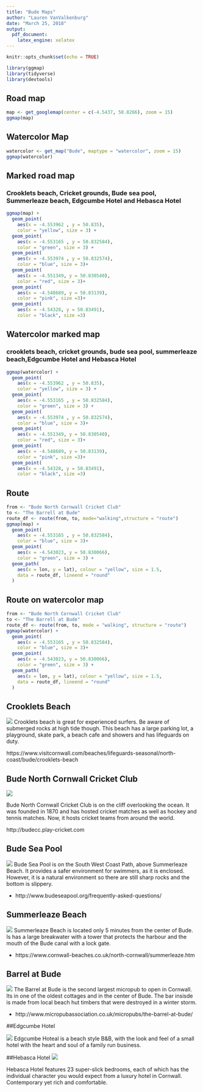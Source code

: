 ```yaml
---
title: "Bude Maps"
author: "Lauren VanValkenburg"
date: "March 25, 2018"
output: 
  pdf_document: 
    latex_engine: xelatex
---
```


```r
knitr::opts_chunk$set(echo = TRUE)
```

```r
library(ggmap)
library(tidyverse)
library(devtools)
```

## Road map

```r
map <- get_googlemap(center = c(-4.5437, 50.8266), zoom = 15)
ggmap(map)
```

## Watercolor Map

```r
watercolor <- get_map("Bude", maptype = "watercolor", zoom = 15)
ggmap(watercolor)
```

## Marked road map
### Crooklets beach, Cricket grounds, Bude sea pool, Summerleaze beach, Edgcumbe Hotel and Hebasca Hotel

```r
ggmap(map) +
  geom_point(
    aes(x = -4.553962 , y = 50.835),
    color = "yellow", size = 3) +
  geom_point(
    aes(x = -4.553165 , y = 50.832584),
    color = "green", size = 3) +
  geom_point(
    aes(x = -4.553974 , y = 50.832574),
    color = "blue", size = 3)+
  geom_point(
    aes(x = -4.551349, y = 50.830540),
    color = "red", size = 3)+
  geom_point(
    aes(x = -4.548689, y = 50.83139),
    color = "pink", size =3)+
  geom_point(
    aes(x = -4.54328, y = 50.83491),
    color = "black", size =3)
```

## Watercolor marked map
### crooklets beach, cricket grounds, bude sea pool, summerleaze beach,Edgcumbe Hotel and Hebasca Hotel

```r
ggmap(watercolor) +
  geom_point(
    aes(x = -4.553962 , y = 50.835),
    color = "yellow", size = 3) +
  geom_point(
    aes(x = -4.553165 , y = 50.832584),
    color = "green", size = 3) +
  geom_point(
    aes(x = -4.553974 , y = 50.832574),
    color = "blue", size = 3)+
  geom_point(
    aes(x = -4.551349, y = 50.830540),
    color = "red", size = 3)+
  geom_point(
    aes(x = -4.548689, y = 50.83139),
    color = "pink", size =3)+
  geom_point(
    aes(x = -4.54328, y = 50.83491),
    color = "black", size =3)
```

## Route
```r
from <- "Bude North Cornwall Cricket Club"
to <- "The Barrell at Bude"
route_df <- route(from, to, mode="walking",structure = "route")
ggmap(map) +
  geom_point(
    aes(x = -4.553165 , y = 50.832584),
    color = "blue", size = 3)+
  geom_point(
    aes(x = -4.543023, y = 50.830066),
    color = "green", size = 3) +
  geom_path(
    aes(x = lon, y = lat), colour = "yellow", size = 1.5,
    data = route_df, lineend = "round"
  )
```

## Route on watercolor map
```r
from <- "Bude North Cornwall Cricket Club"
to <- "The Barrell at Bude"
route_df <- route(from, to, mode = "walking", structure = "route")
ggmap(watercolor) +
  geom_point(
    aes(x = -4.553165 , y = 50.832584),
    color = "blue", size = 3)+
  geom_point(
    aes(x = -4.543023, y = 50.830066),
    color = "green", size = 3) +
  geom_path(
    aes(x = lon, y = lat), colour = "yellow", size = 1.5,
    data = route_df, lineend = "round"
  )
```

## Crooklets Beach
![](crookletsbeach.jpg)
Crooklets beach is great for experienced surfers. Be aware of submerged rocks at high tide though. This beach has a large parking lot, a playground, skate park, a beach cafe and showers and has lifeguards on duty. 

https://www.visitcornwall.com/beaches/lifeguards-seasonal/north-coast/bude/crooklets-beach

## Bude North Cornwall Cricket Club
![](http://s3.amazonaws.com/medias.photodeck.com/dec62d31-906a-4315-9e6e-1b27c873f10a/SAB6149_xlarge.jpg)

Bude North Cornwall Cricket Club is on the cliff overlooking the ocean. It was founded in 1870 and has hosted cricket matches as well as hockey and tennis matches. Now, it hosts cricket teams from around the world. 

http://budecc.play-cricket.com

## Bude Sea Pool

![](seapool.jpg)
Bude Sea Pool is on the South West Coast Path, above Summerleaze Beach. It provides a safer environment for swimmers, as it is enclosed. However, it is a natural environment so there are still sharp rocks and the bottom is slippery. 

- http://www.budeseapool.org/frequently-asked-questions/
  
## Summerleaze Beach
![](summerleaze.jpg)
Summerleaze Beach is located only 5 minutes from the center of Bude. Is has a large breakwater with a tower that protects the harbour and the mouth of the Bude canal with a lock gate. 

- https://www.cornwall-beaches.co.uk/north-cornwall/summerleaze.htm

## Barrel at Bude
![](barrelatbude.jpg)
The Barrel at Bude is the second largest micropub to open in Cornwall. Its in one of the oldest cottages and in the center of Bude. The bar insisde is made from local beach hut timbers that were destroyed in a winter storm. 

- http://www.micropubassociation.co.uk/micropubs/the-barrel-at-bude/

##Edgcumbe Hotel 

![](https://www.theweddingsecret.co.uk/img/uploads/pageimage/57628b25ea2a8_Untitled_4.jpg)
Edgcumbe Hoteal is a beach style B&B, with the look and feel of a small hotel with the heart and soul of a family run business.



##Hebasca Hotel
![](https://i.pinimg.com/originals/6f/1f/f6/6f1ff69ce3abb09118813f7c608ea53d.jpg)

Hebasca Hotel features 23 super-slick bedrooms, each of which has the individual character you would expect from a luxury hotel in Cornwall. Contemporary yet rich and comfortable. 
